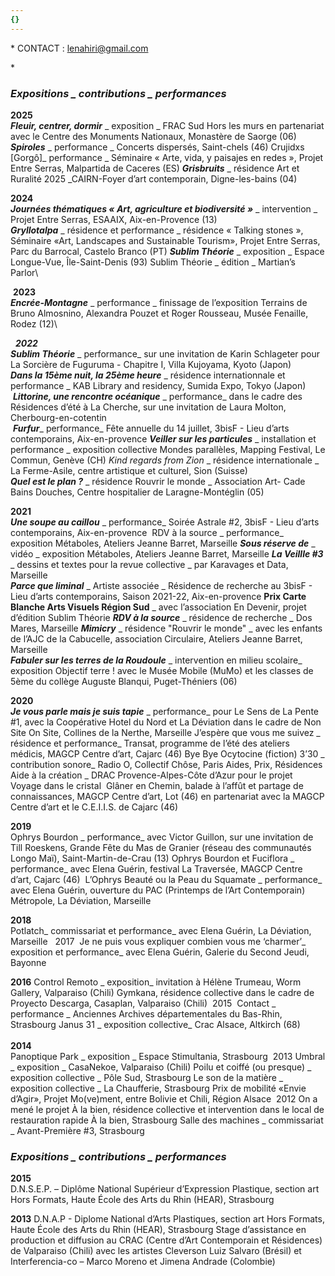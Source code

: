 ```yaml
---
{}
---
```

\* CONTACT : [lenahiri@gmail.com](mailto:lenahiri@gmail.com)

\* <PdfLink label="-> PORTFOLIO <-" file="/files/about/portfolio_lena_hiriartborde_2024.pdf" />

### *Expositions \_ contributions \_ performances*

**2025** \
***Fleuir, centrer, dormir*** \_ exposition \_ FRAC Sud Hors les murs en partenariat avec le Centre des Monuments Nationaux, Monastère de Saorge (06) \
***Spiroles*** \_ performance \_ Concerts dispersés, Saint-chels (46) Crujidxs \[Gorgô]\_ performance \_ Séminaire « Arte, vida, y paisajes en redes », Projet Entre Serras, Malpartida de Caceres (ES) ***Grisbruits*** \_ résidence Art et Ruralité 2025 \_CAIRN-Foyer d’art contemporain, Digne-les-bains (04)

**2024** \
***Journées thématiques « Art, agriculture et biodiversité »*** \_ intervention \_  Projet Entre Serras, ESAAIX, Aix-en-Provence (13) \
***Gryllotalpa*** \_ résidence et performance \_ résidence « Talking stones », Séminaire «Art, Landscapes and Sustainable Tourism», Projet Entre Serras, Parc du Barrocal, Castelo Branco (PT)
***Sublim Théorie*** \_ exposition \_ Espace Longue-Vue, Île-Saint-Denis (93) Sublim Théorie \_ édition \_ Martian’s Parlor\

 **2023** \
***Encrée-Montagne*** \_ performance \_ finissage de l’exposition Terrains de Bruno Almosnino, Alexandra Pouzet et Roger Rousseau, Musée Fenaille, Rodez (12)\

  ***2022***  \
***Sublim Théorie*** \_ performance\_ sur une invitation de Karin Schlageter pour La Sorcière de Fuguruma - Chapitre I, Villa Kujoyama, Kyoto (Japon) \
***Dans la 15ème nuit, la 25ème heure*** \_ résidence internationnale et performance \_ KAB Library and residency, Sumida Expo, Tokyo (Japon)\
 ***Littorine, une rencontre océanique*** \_ performance\_ dans le cadre des Résidences d’été à La Cherche, sur une invitation de Laura Molton, Cherbourg-en-cotentin\
 ***Furfur***\_ performance\_ Fête annuelle du 14 juillet, 3bisF - Lieu d’arts contemporains, Aix-en-provence
***Veiller sur les particules*** \_ installation et performance \_ exposition collective Mondes parallèles, Mapping Festival, Le Commun, Genève (CH)
*Kind regards from Zion* \_ résidence internationale \_ La Ferme-Asile, centre artistique et culturel, Sion (Suisse) \
***Quel est le plan ?*** \_ résidence Rouvrir le monde \_ Association Art- Cade Bains Douches, Centre hospitalier de Laragne-Montéglin (05)

**2021**  \
***Une soupe au caillou*** \_ performance\_ Soirée Astrale #2, 3bisF - Lieu d’arts contemporains, Aix-en-provence  RDV à la source \_ performance\_ exposition Métaboles, Ateliers Jeanne Barret, Marseille
***Sous réserve de*** \_ vidéo \_ exposition Métaboles, Ateliers Jeanne Barret, Marseille
***La Veillle #3*** \_ dessins et textes pour la revue collective \_ par Karavages et Data, Marseille\
***Parce que liminal*** \_ Artiste associée \_ Résidence de recherche au 3bisF - Lieu d’arts contemporains, Saison 2021-22, Aix-en-provence
**Prix Carte Blanche Arts Visuels Région Sud** \_ avec l’association En Devenir, projet d’édition Sublim Théorie
***RDV à la source*** \_ résidence de recherche \_ Dos Mares, Marseille
***Mimicry*** \_ résidence "Rouvrir le monde" \_ avec les enfants de l’AJC de la Cabucelle, association Circulaire, Ateliers Jeanne Barret, Marseille \
***Fabuler sur les terres de la Roudoule*** \_ intervention en milieu scolaire\_ exposition Objectif terre ! avec le Musée Mobile (MuMo) et les classes de 5ème du collège Auguste Blanqui, Puget-Théniers (06)

**2020**  \
***Je vous parle mais je suis tapie*** \_ performance\_ pour Le Sens de La Pente #1, avec la Coopérative Hotel du Nord et La Déviation dans le cadre de Non Site On Site, Collines de la Nerthe, Marseille J’espère que vous me suivez \_ résidence et performance\_ Transat, programme de l’été des ateliers médicis, MAGCP Centre d’art, Cajarc (46)
Bye Bye Ocytocine (fiction) 3’30 \_ contribution sonore\_ Radio O, Collectif Chôse, Paris
Aides, Prix, Résidences
Aide à la création \_ DRAC Provence-Alpes-Côte d’Azur pour le projet Voyage dans le cristal  Glâner en Chemin, balade à l’affût et partage de connaissances, MAGCP Centre d’art, Lot (46)
en partenariat avec la MAGCP Centre d’art et le C.E.I.I.S. de Cajarc (46)

**2019**  \
Ophrys Bourdon \_ performance\_ avec Victor Guillon, sur une invitation de Till Roeskens, Grande Fête du Mas de Granier (réseau des communautés Longo Maï), Saint-Martin-de-Crau (13) Ophrys Bourdon et Fuciflora \_ performance\_ avec Elena Guérin, festival La Traversée, MAGCP Centre d’art, Cajarc (46)  L’Ophrys Beauté ou la Peau du Squamate \_ performance\_ avec Elena Guérin, ouverture du PAC (Printemps de l’Art Contemporain) Métropole, La Déviation, Marseille

**2018**  \
Potlatch\_ commissariat et performance\_ avec Elena Guérin, La Déviation, Marseille   2017  Je ne puis vous expliquer combien vous me ‘charmer’\_ exposition et performance\_ avec Elena Guérin, Galerie du Second Jeudi, Bayonne

**2016**
Control Remoto \_ exposition\_ invitation à Hélène Trumeau, Worm Gallery, Valparaiso (Chili)
Gymkana, résidence collective dans le cadre de Proyecto Descarga, Casaplan, Valparaiso (Chili)
 2015  Contact \_ performance \_ Anciennes Archives départementales du Bas-Rhin, Strasbourg
Janus 31 \_ exposition collective\_ Crac Alsace, Altkirch (68) \
\
**2014** \
Panoptique Park \_ exposition \_ Espace Stimultania, Strasbourg  2013 Umbral \_ exposition \_ CasaNekoe, Valparaiso (Chili) Poilu et coiffé (ou presque) \_ exposition collective \_ Pôle Sud, Strasbourg Le son de la matière \_ exposition collective \_ La Chaufferie, Strasbourg Prix de mobilité «Envie d’Agir», Projet Mo(ve)ment, entre Bolivie et Chili, Région Alsace  2012 On a mené le projet À la bien, résidence collective et intervention dans le local de restauration rapide À la bien, Strasbourg Salle des machines \_ commissariat \_ Avant-Première #3, Strasbourg

### *Expositions \_ contributions \_ performances*

**2015**\
D.N.S.E.P. – Diplôme National Supérieur d’Expression Plastique, section art Hors Formats, Haute École des Arts du Rhin (HEAR), Strasbourg

**2013**
D.N.A.P - Diplome National d’Arts Plastiques, section art Hors Formats, Haute École des Arts du Rhin (HEAR), Strasbourg
Stage d’assistance en production et diffusion au CRAC (Centre d’Art Contemporain et Résidences) de Valparaiso (Chili) avec les artistes Cleverson Luiz Salvaro (Brésil) et Interferencia-co – Marco Moreno et Jimena Andrade (Colombie)
